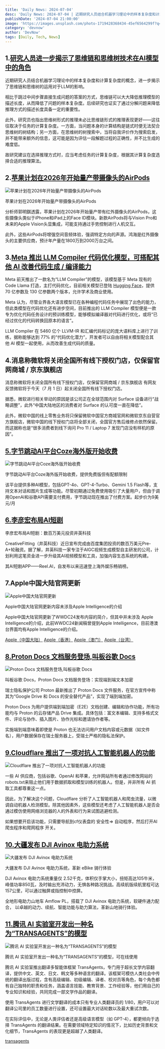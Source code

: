 ```yaml
---
title: 'Daily News: 2024-07-04'
desc: 'Daily News: 2024-07-04 | 近期研究人员结合机器学习理论中的样本复杂度和计算复杂度的概念，进一步揭示了思维链和思维树的运用对于LLM的影响。相比于跳过中间步骤直接生成问题的答案的方式，思维链可以大大降低推理模型的描述长度，从而降低了问题的样本复杂度。后续研究也证实了通过分解问题来降低推理方式的描述长度具备一定的重要性。'
publishDate: '2024-07-04 21:00:00'
image: 'https://images.unsplash.com/photo-1719428368434-45ef6564299f?q=80&w=2970&auto=format&fit=crop&ixlib=rb-4.0.3&ixid=M3wxMjA3fDB8MHxwaG90by1wYWdlfHx8fGVufDB8fHx8fA%3D%3D'
category: 'devnow'
author: 'DevNow'
tags: [Daily, Tech, News]
---
```


## 1.[研究人员进一步揭示了思维链和思维树技术在AI模型中的角色](https://www.mittrchina.com/news/detail/13483)

近期研究人员结合机器学习理论中的样本复杂度和计算复杂度的概念，进一步揭示了思维链和思维树的运用对于LLM的影响。

相比于跳过中间步骤直接生成问题的答案的方式，思维链可以大大降低推理模型的描述长度，从而降低了问题的样本复杂度。后续研究也证实了通过分解问题来降低推理方式的描述长度具备一定的重要性。

此外，研究员也指出思维树形式的推理未必比思维链形式的推理表现更好——这往往取决于任务的计算复杂度。一方面，当问题本身的计算结构是链式时便无法契合思维树的树结构；另一方面，在思维树的树搜索中，当将自我评价作为搜索启发，并不能带来额外的信息，这可能是因为评估一段解题过程的正确性，并不比生成的难度低。

故研究建议在选择推理方式时，应当考虑任务的计算复杂度，根据其计算复杂度选择合适的推理算法。

## 2.[苹果计划在2026年开始量产带摄像头的AirPods](https://9to5mac.com/2024/06/30/airpods-with-cameras-report-production/)

![苹果计划在2026年开始量产带摄像头的AirPods](https://i0.wp.com/9to5mac.com/wp-content/uploads/sites/6/2023/12/AirPods-Pro-2-2.webp?w=1500&quality=82&strip=all&ssl=1)

苹果计划在2026年开始量产带摄像头的AirPods

分析师郭明錤透露，苹果计划在2026年开始量产带有红外摄像头的AirPods，这些摄像头类似于iPhone和iPad上的Face ID模块。新款AirPods将与Vision Pro和未来的Apple Vision头显集成，可能支持通过手势控制进行人机交互。

此外，这些AirPods将增强空间音频体验，强调特定方向的声源。鸿海是红外摄像头的主要供应商，预计年产量在1800万到2000万台之间。

## 3.[Meta 推出 LLM Compiler 代码优化模型，可搭配其他 AI 改善代码生成 / 编译能力](https://www.donews.com/news/detail/4/4353284.html)

Meta 前天推出了一款名为“LLM Compiler”的模型，该模型基于 Meta 现有的 Code Llama 打造，主打代码优化，目前相关模型已登陆 [Hugging Face](https://huggingface.co/collections/facebook/llm-compiler-667c5b05557fe99a9edd25cb)，提供 70 亿参数及 130 亿参数两个版本，允许学术及商业使用。

Meta 认为，尽管业界各大语言模型已在各种编程代码任务中展现了出色的能力，但此类模型在代码优化还有进步空间，目前推出的 LLM Compiler 模型便是一款专为优化代码任务设计的预训练模型，能够模拟编译器对代码进行优化，或将“已经过优化的代码转换回原本的语言”。

LLM Compiler 在 5460 亿个 LLVM-IR 和汇编代码标记的庞大语料库上进行了训练，据称能够达到 77% 的“代码优化潜力”，开发者可以自由将相关模型配合其他 AI 模型一起使用，从而改善生成代码的质量。

## 4.消息称微软将关闭全国所有线下授权门店，仅保留官网商城 / 京东旗舰店

消息称微软将关闭全国所有线下授权门店，仅保留官网商城 / 京东旗舰店
有网友反馈微软将于今天（7 月 1 日）起关闭全国所有线下授权门店。

据悉，微软进行相关举动的原因是该公司正在全球范围内对 Surface 设备进行“战略调整”，此外“中国大陆地区的消费者对 Surface 的认可度一直在降低”。

此外，微软中国的线上零售业务将只保留微软中国官方商城官网和微软京东自营官方旗舰店，微软中国的线下授权门店将全部关闭，全国官方售后维修点依然保留。而这据称也是“很多消费者到线下询问 Pro 11 / Laptop 7 发现门店没有样机的原因”。

## [5.字节跳动AI平台Coze海外版开始收费](https://www.landiannews.com/archives/104791.html?utm_sources=ourl.co&utm_medium=social&utm_campaign=none)

![字节跳动AI平台Coze海外版开始收费](https://cdn.laughingzhu.cn/DevNow/nl8oPWsdUygLLD2aHsRQu.png)

字节跳动AI平台Coze海外版开始收费，提供免费版但有配额限制

该平台提供多种AI模型，包括GPT-4o、GPT-4-Turbo、Gemini 1.5 Flash等，支持文本对话和图片生成等功能。尽管初期通过免费使用吸引了大量用户，但由于调用OpenAI和谷歌API需要支付费用，字节跳动现在推出了付费方案。起步价为9美元/月

## [6.李彦宏布局AI短剧](https://www.cnbeta.com.tw/articles/tech/1436987.htm)

李彦宏布局AI短剧：数百万美元投资井英科技

CreativeFitting（井英科技）近日宣布完成由百度集团投资的数百万美元Pre-A+轮融资。据了解，井英科技一家专注于AIGC视频生成模型自主研发的公司，计划利用这笔资金进一步升级其AI视频模型和工具，加强内容生态系统的构建。

其AI短剧APP——Reel.AI，自发布以来迅速登上海外娱乐畅销榜。

## 7.Apple中国大陆官网更新

![Apple中国大陆官网更新](https://cdn.laughingzhu.cn/DevNow/x4gn1YvLXIW9gSXaa3F8I.jpg)

Apple中国大陆官网更新内容未涉及Apple Intelligence的介绍

Apple中国大陆官网更新了WWDC24发布内容的简介，但其中并未涉及 Apple Intelligence的介绍，此前WWDC24新闻稿曾提到Apple Intelligence，目前港澳台界面均有Apple Intelligence的介绍。

[Apple（中国大陆）](https://www.apple.com.cn/ios/ios-18-preview/)
[Apple（香港）](https://www.apple.com/hk/ios/ios-18-preview/)
[Apple（澳门）](https://www.apple.com/mo/ios/ios-18-preview/)
[Apple（台湾）](https://www.apple.com/tw/ios/ios-18-preview/)

## [8.Proton Docs 文档服务登场,叫板谷歌 Docs](https://www.donews.com/news/detail/4/4362286.html)

![Proton Docs 文档服务登场,叫板谷歌 Docs](https://cdn.laughingzhu.cn/DevNow/XWsq-buLNPI0m8-BpZptL.jpg)

叫板谷歌 Docs，Proton Docs 文档服务登场：实现端到端文本加密

瑞士隐私保护公司 Proton 最新推出了 Proton Docs 文件服务，在官方宣传中称其为“Google Drive 和 Docs 的安全替代产品”，实现了端到端加密。

Proton Docs 为用户提供端到端加密（E2E）文档创建、编辑和协作功能，所有功能均与 Proton 的云存储产品 Drive 集成。具体包括：富文本编辑、支持多格式文件、评论与协作、插入图片、协作光标和邀请协作者等。

实施端到端意味着即使是 Proton 也无法访问用户文档内容或元数据（如文件名），用户数据保存在瑞士服务器上，受瑞士严格的隐私法保护。

## [9.Cloudflare 推出了一项对抗人工智能机器人的功能](https://blog.cloudflare.com/declaring-your-aindependence-block-ai-bots-scrapers-and-crawlers-with-a-single-click)

![Cloudflare 推出了一项对抗人工智能机器人的功能](https://cdn.laughingzhu.cn/DevNow/Hn-W_5gTusGZ7sLgrrQ_7.png)

一些 AI 供应商，包括谷歌、OpenAI 和苹果，允许网站所有者通过修改网站的 robots.txt来阻止他们用于数据抓取和模型训练的机器人。但是，并非所有 AI 抓取工具都尊重这一点。

因此，为了解决这个问题，Cloudflare 分析了人工智能机器人和爬虫流量，以微调自动机器人检测模型。除其他因素外，这些模型还考虑了人工智能机器人是否会通过模仿使用网络浏览器的人的外表和行为来试图逃避检测。

如果想要开启该功能，只需要导航到cf仪表盘的 安全性=> 自动程序，然后打开AI 爬虫程序和爬网程序 开关。

## [10.大疆发布 DJI Avinox 电助力系统](https://mp.weixin.qq.com/s/sjZTEoeSFj5MEQybVGN6ng)

![大疆发布 DJI Avinox 电助力系统](https://cdn.laughingzhu.cn/DevNow/f8Rv8vuf1nMHoQyIWUIOi.png)

大疆发布 DJI Avinox 电助力系统，革新 eBike 骑行体验

DJI Avinox 电助力系统重量仅 2.52千克，体积仅手掌大小，扭矩高达105牛米，峰值功率850瓦，及时输出充沛动力，无惧各种路况挑战。高续航版续航里程可达157公里，可以通过触屏或指控制中控屏。

全地形电助力山地车 Amflow PL，搭载了 DJl Avinox 电助力系统，软硬件通力配合，
以卓越的动力、续航、智能功能与助力算法，革新山地骑行体验。

## [11.腾讯 AI 实验室开发出一种名为“TRANSAGENTS”的模型](https://i.ifeng.com/c/8awUg3ob92E)

![腾讯 AI 实验室开发出一种名为“TRANSAGENTS”的模型](https://cdn.laughingzhu.cn/DevNow/t-VExbnO5ZblouSIm8cFJ.png)

腾讯 AI 实验室开发出一种名为“TRANSAGENTS”的模型，可在线使用

腾讯 AI 实验室推出翻译多智能体框架 TransAgents，专门用于超长文学内容翻译，提供中文、英文、日文、韩文等多种语言的翻译。该框架可模仿人类社会中传统的翻译出版过程，含有高级编辑、初级编辑、译者、校对员等角色，每个角色都有自己独特的职责和任务，涵盖语言技能、教育背景、工作经验等，他们用自己的专业知识和经验，共同完成一部文学作品的翻译。

使用 TransAgents 进行文学翻译的成本只有专业人类翻译员的 1/80，用户可以对翻译公司里的员工数量进行设置，还可设置最大对话轮数以及最大重试次数。

在实际评估中，无论是人类评估者还是高级语言模型（如 GPT-4），都更倾向于选择 TransAgents 的翻译结果。在需要领域特定知识的情况下，比如历史背景和文化细节，TransAgents 的表现更是超越了人类翻译。

[transagents](http://www.transagents.ai/)
